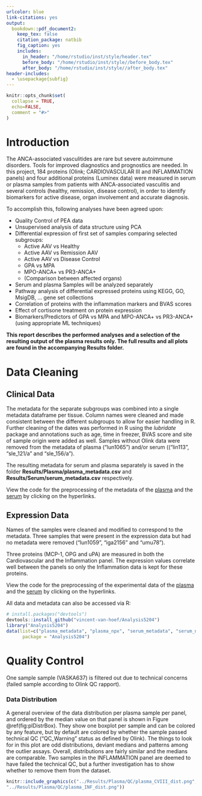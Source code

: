 ```yaml
---
urlcolor: blue
link-citations: yes
output: 
  bookdown::pdf_document2:
    keep_tex: false
    citation_package: natbib
    fig_caption: yes
    includes:
      in_header: "/home/rstudio/inst/style/header.tex"
      before_body: "/home/rstudio/inst/style//before_body.tex"
      after_body: "/home/rstudio/inst/style//after_body.tex"
header-includes:
  - \usepackage{subfig}
---
```


```r
knitr::opts_chunk$set(
  collapse = TRUE,
  echo=FALSE,
  comment = "#>"
)
```


# Introduction

The ANCA-associated vasculitides are rare but severe autoimmune disorders. Tools for improved diagnostics and prognostics are needed. In this project, 184 proteins (Olink; CARDIOVASCULAR III and INFLAMMATION panels) and four additional proteins (Luminex data) were measured in serum or plasma samples from patients with ANCA-associated vasculitis and several controls (healthy, remission, disease control), in order to identify biomarkers for active disease, organ involvement and accurate diagnosis.

To accomplish this, following analyses have been agreed upon:

* Quality Control of PEA data
* Unsupervised analysis of data structure using PCA
* Differential expression of first set of samples comparing selected subgroups:
  - Active AAV vs Healthy
  - Active AAV vs Remission AAV
  - Active AAV vs Disease Control
  - GPA vs MPA 
  - MPO-ANCA+ vs PR3-ANCA+
  - (Comparison between affected organs)
* Serum and plasma Samples will be analyzed separately
* Pathway analysis of differential expressed proteins using KEGG, GO, MsigDB, ... gene set collections
* Correlation of proteins with the inflammation markers and BVAS scores
* Effect of cortisone treatment on protein expression
* Biomarkers/Predictors of GPA vs MPA and MPO-ANCA+ vs PR3-ANCA+ (using appropriate ML techniques)

**This report describes the performed analyses and a selection of the resulting output of the plasma results only. The full results and all plots are found in the accompanying Results folder.**

# Data Cleaning

## Clinical Data

The metadata for the separate subgroups was combined into a single metadata dataframe per tissue. Column names were cleaned and made consistent between the different subgroups to allow for easier handling in R. Further cleaning of the dates was performed in R using the *lubridate* package and annotations such as age, time in freezer, BVAS score and site of sample origin were added as well. Samples without Olink data were removed from the metadata of plasma ("lun1065") and/or serum (("lin113", "sle_121/a" and "sle_156/a").

The resulting metadata for serum and plasma separately is saved in the folder **Results/Plasma/plasma_metadata.csv** and **Results/Serum/serum_metadata.csv** respectively.

View the code for the preprocessing of the metadata of the [plasma](https://raw.githubusercontent.com/vincent-van-hoef/Analysis5204/master/data-raw/plasma_metadata.R) and the [serum](https://raw.githubusercontent.com/vincent-van-hoef/Analysis5204/master/data-raw/serum_metadata.R) by clicking on the hyperlinks.

## Expression Data

Names of the samples were cleaned and modified to correspond to the metadata. Three samples that were present in the expression data but had no metadata were removed ("lun1059", "iga2156" and "umu78").

Three proteins (MCP-1, OPG and uPA) are measured in both the Cardiovascular and the Inflammation panel. The expression values correlate well between the panels so only the Inflammation data is kept for these proteins.

View the code for the preprocessing of the experimental data of the [plasma](https://raw.githubusercontent.com/vincent-van-hoef/Analysis5204/master/data-raw/plasma_npx.R) and the [serum](https://raw.githubusercontent.com/vincent-van-hoef/Analysis5204/master/data-raw/serum_npx.R) by clicking on the hyperlinks.

All data and metadata can also be accessed via R:

```r
# install.packages("devtools")
devtools::install_github("vincent-van-hoef/Analysis5204")
library("Analysis5204")
data(list=c("plasma_metadata", "plasma_npx", "serum_metadata", "serum_npx", "gsea_sets", "lum_dat"), 
      package = "Analysis5204")
```

# Quality Control

One sample sample (VASKA637) is filtered out due to technical concerns (failed sample according to Olink QC rapport).


### Data Distribution

A general overview of the data distribution per plasma sample per panel, and ordered by the median value on that panel is shown in Figure \@ref(fig:plDistrBox). They show one boxplot per sample and can be colored by any feature, but by default are colored by whether the sample passed technical QC (“QC_Warning” status as defined by Olink). The things to look for in this plot are odd distributions, deviant medians and patterns among the outlier assays. Overall, distributions are fairly similar and the medians are comparable. Two samples in the INFLAMMATION panel are deemed to have failed the technical QC, but a further investigation has to show whether to remove them from the dataset.

```r
knitr::include_graphics(c("../Results/Plasma/QC/plasma_CVIII_dist.png",
"../Results/Plasma/QC/plasma_INF_dist.png"))
```